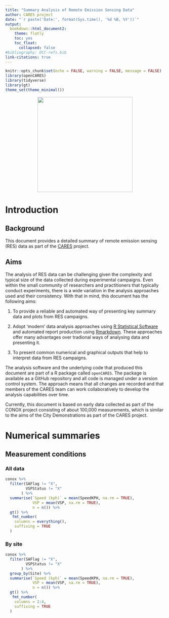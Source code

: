 ```yaml
---
title: "Summary Analysis of Remote Emission Sensing Data"
author: CARES project
date: "`r paste('Date:', format(Sys.time(), '%d %B, %Y'))`"
output:
  bookdown::html_document2: 
    theme: flatly
    toc: yes
    toc_float:
      collapsed: false
#bibliography: DCC-refs.bib
link-citations: true
---
```


```r
knitr::opts_chunk$set(echo = FALSE, warning = FALSE, message = FALSE)
library(openCARES)
library(tidyverse)
library(gt)
theme_set(theme_minimal())
```

<center>

![](CARES_logo.jpeg){width="300"}

</center>

# Introduction

## Background

This document provides a detailed summary of remote emission sensing (RES) data as part of the [CARES](https://cares-project.eu) project.

## Aims

The analysis of RES data can be challenging given the complexity and typical size of the data collected during experimental campaigns. Even within the small community of researchers and practitioners that typically conduct experiments, there is a wide variation in the analysis approaches used and their consistency. With that in mind, this document has the following aims:

1.  To provide a reliable and automated way of presenting key summary data and plots from RES campaigns.

2.  Adopt 'modern' data analysis approaches using [R Statistical Software](https://www.r-project.org) and automated report production using [Rmarkdown](https://rmarkdown.rstudio.com). These approaches offer many advantages over tradional ways of analysing data and presenting it.

3.  To present common numerical and graphical outputs that help to interpret data from RES campaigns.

The analysis software and the underlying code that produced this document are part of a R package called `openCARES`. The package is available as a GitHub repository and all code is managed under a version control system. The approach means that all changes are recorded and that members of the CARES team can work collaboratively to develop the analysis capabilities over time.

Currently, this document is based on early data collected as part of the CONOX project consisting of about 100,000 measurements, which is similar to the aims of the City Demonstrations as part of the CARES project.

# Numerical summaries

## Measurement conditions  {.tabset}

### All data

```r
conox %>% 
  filter(SAFlag != "X",
         VSPStatus != "X"
       ) %>% 
  summarise(`Speed (kph)` = mean(SpeedKPH, na.rm = TRUE),
            VSP = mean(VSP, na.rm = TRUE),
            n = n()) %>% 
  gt() %>% 
   fmt_number(
    columns = everything(),
    suffixing = TRUE
  )
```

### By site

```r
conox %>% 
  filter(SAFlag != "X",
         VSPStatus != "X"
       ) %>% 
  group_by(Site) %>% 
  summarise(`Speed (kph)` = mean(SpeedKPH, na.rm = TRUE),
            VSP = mean(VSP, na.rm = TRUE),
            n = n()) %>% 
  gt() %>% 
   fmt_number(
    columns = 2:4,
    suffixing = TRUE
  )
```
